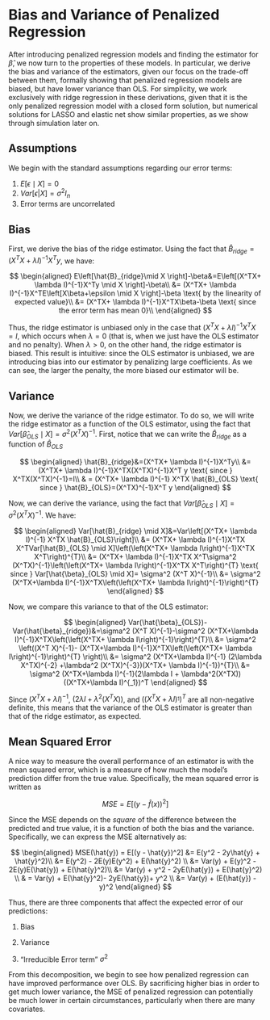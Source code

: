 # Bias and Variance of Penalized Regression 

After introducing penalized regression models and finding the estimator for $\hat{\beta}$, we now turn to the properties of these models. In particular, we derive the bias and variance of the estimators, given our focus on the trade-off between them, formally showing that penalized regression models are biased, but have lower variance than OLS. For simplicity, we work exclusively with ridge regression in these derivations, given that it is the only penalized regression model with a  closed form solution, but numerical solutions for LASSO and elastic net show similar properties, as we show through simulation later on. 

## Assumptions

We begin with the standard assumptions regarding our error terms:

1. $E[\epsilon \mid X]=0$
2. $Var[\epsilon |X]=\sigma^2 I_n$
3. Error terms are uncorrelated

## Bias

First, we derive the bias of the ridge estimator. Using the fact that $\hat{B}_{ridge}=(X^TX+ \lambda I)^{-1}X^Ty$, we have:

$$
\begin{aligned}
E\left[\hat{B}_{ridge}\mid X \right]-\beta&=E\left[(X^TX+ \lambda I)^{-1}X^Ty \mid X \right]-\beta\\
&= (X^TX+ \lambda I)^{-1}X^TE\left[X\beta+\epsilon \mid X \right]-\beta \text{ by the linearity of expected value}\\
&= (X^TX+ \lambda I)^{-1}X^TX\beta-\beta \text{ since the error term has mean 0}\\
\end{aligned}
$$

Thus, the ridge estimator is  unbiased only in the case that $(X^TX+ \lambda I)^{-1}X^TX=I$, which occurs when $\lambda=0$ (that is, when we just have the OLS estimator and no penalty). When $\lambda>0$, on the other hand, the ridge estimator is biased. This result is intuitive: since the OLS estimator is unbiased, we are introducing bias into our estimator by penalizing large coefficients. As we can see, the larger the penalty, the more biased our estimator will be.

## Variance

Now, we derive the variance of the ridge estimator. To do so, we will write the ridge estimator as a function of the OLS estimator, using the fact that $Var[\hat{\beta}_{OLS} \mid X]= \sigma^2 (X^T X)^{-1}$. First, notice that we can write the $\hat{B}_{ridge}$ as a function of $\hat{B}_{OLS}$

$$
\begin{aligned}
\hat{B}_{ridge}&=(X^TX+ \lambda I)^{-1}X^Ty\\
&=(X^TX+ \lambda I)^{-1}X^TX(X^TX)^{-1}X^T y \text{ since } X^TX(X^TX)^{-1}=I\\
& = (X^TX+ \lambda I)^{-1} X^TX \hat{B}_{OLS} \text{ since } \hat{B}_{OLS}=(X^TX)^{-1}X^T y
\end{aligned}
$$

Now, we can derive the variance, using the fact that $Var[\hat{\beta}_{OLS} \mid X]= \sigma^2 (X^T X)^{-1}$. We have:

$$
\begin{aligned}
Var[\hat{B}_{ridge} \mid X]&=Var\left[(X^TX+ \lambda I)^{-1} X^TX \hat{B}_{OLS}\right]\\
&= (X^TX+ \lambda I)^{-1}X^TX X^TVar[\hat{B}_{OLS} \mid X]\left(\left(X^TX+ \lambda I\right)^{-1}X^TX X^T\right)^{T}\\
&=  (X^TX+ \lambda I)^{-1}X^TX X^T\sigma^2 (X^TX)^{-1}\left(\left(X^TX+ \lambda I\right)^{-1}X^TX X^T\right)^{T} \text{ since } Var[\hat{\beta}_{OLS} \mid X]= \sigma^2 (X^T X)^{-1}\\
&= \sigma^2 (X^TX+\lambda I)^{-1}X^TX\left(\left(X^TX+ \lambda I\right)^{-1}\right)^{T}
\end{aligned}
$$

Now, we compare this variance to that of the OLS estimator:

$$
\begin{aligned}
Var(\hat{\beta}_{OLS})-Var(\hat{\beta}_{ridge})&=\sigma^2 (X^T X)^{-1}-\sigma^2 (X^TX+\lambda I)^{-1}X^TX\left(\left(X^TX+ \lambda I\right)^{-1}\right)^{T}\\
&= \sigma^2 \left((X^T X)^{-1}-  (X^TX+\lambda I)^{-1}X^TX\left(\left(X^TX+ \lambda I\right)^{-1}\right)^{T}      \right)\\
&= \sigma^2  (X^TX+\lambda I)^{-1}    (2\lambda X^TX)^{-2} +\lambda^2 (X^TX)^{-3})(X^TX+ \lambda I)^{-1})^{T}\\
&= \sigma^2 (X^TX+\lambda I)^{-1}(2\lambda I + \lambda^2(X^TX))((X^TX+\lambda I)^{_1})^T
\end{aligned}
$$

Since $(X^TX+\lambda I)^{-1}$, $(2\lambda I + \lambda^2(X^TX))$, and $((X^TX+\lambda I)^{_1})^T$ are all non-negative definite, this means that the variance of the OLS estimator is greater than that of the ridge estimator, as expected. 

## Mean Squared Error

A nice way to measure the overall performance of an estimator is with the mean squared error, which is a measure of how much the model's prediction differ from the true value. Specifically, the mean squared error is written as

$$MSE=E[(y - \hat{f}(x))^2]$$

Since the MSE depends on the _square_ of the difference between the predicted and true value, it is a function of both the bias and the variance. Specifically, we can express the MSE alternatively as:

$$
\begin{aligned}
MSE(\hat{y}) = E[(y - \hat{y})^2] &= E(y^2 - 2y\hat{y} + \hat{y}^2)\\
&= E(y^2) - 2E(y)E(y^2) + E(\hat{y}^2) \\
&= Var(y) + E(y)^2 - 2E(y)E(\hat{y}) + E(\hat{y}^2)\\
&= Var(y) + y^2 - 2yE(\hat{y}) + E(\hat{y}^2) \\
& = Var(y) + E(\hat{y}^2)- 2yE(\hat{y})+ y^2 \\
&= Var(y) + (E(\hat{y}) - y)^2
\end{aligned}
$$

Thus, there are three components that affect the expected error of our predictions:

1. Bias

2. Variance

3. "Irreducible Error term" $\sigma^2$

From this decomposition, we begin to see how penalized regression can have improved performance over OLS. By sacrificing higher bias in order to get much lower variance, the MSE of penalized regression can potentially be much lower in certain circumstances, particularly when there are many covariates.






